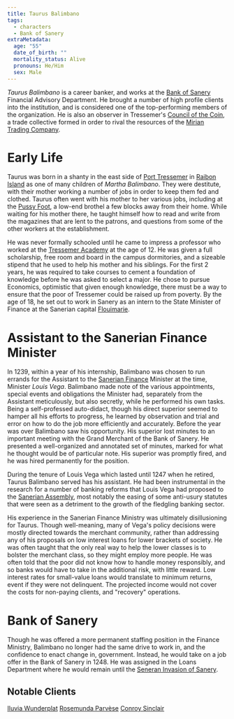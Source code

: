 ```yaml
---
title: Taurus Balimbano
tags:
  - characters
  - Bank of Sanery
extraMetadata:
  age: "55"
  date_of_birth: ""
  mortality_status: Alive
  pronouns: He/Him
  sex: Male
---
```


*Taurus Balimbano* is a career banker, and works at the
[Bank of Sanery](/organizations/bank-of-sanery/) Financial Advisory
Department. He brought a number of high profile clients into the institution,
and is considered one of the top-performing members of the organization. He is
also an observer in Tressemer's
[Council of the Coin](/organizations/council-of-the-coin/), a trade
collective formed in order to rival the resources of the
[Mirian Trading Company](/organizations/mirian-trading-company/).

# Early Life

Taurus was born in a shanty in the east side of
[Port Tressemer](/locations/port-tressemer/) in
[Raibon Island](/locations/raibon-island/) as one of many children of
*Martha Balimbano*. They were destitute, with their mother working a number of
jobs in order to keep them fed and clothed. Taurus often went with his mother to
her various jobs, including at the [Pussy Foot](/locations/pussy-foot/), a
low-end brothel a few blocks away from their home. While waiting for his mother
there, he taught himself how to read and write from the magazines that are lent
to the patrons, and questions from some of the other workers at the
establishment.

He was never formally schooled until he came to impress a professor who worked
at the [Tressemer Academy](/organizations/tressemer-academy/) at the age
of 12. He was given a full scholarship, free room and board in the campus
dormitories, and a sizeable stipend that he used to help his mother and his
siblings. For the first 2 years, he was required to take courses to cement a
foundation of knowledge before he was asked to select a major. He chose to
pursue Economics, optimistic that given enough knowledge, there must be a way to
ensure that the poor of Tressemer could be raised up from poverty. By the age of
18, he set out to work in Sanery as an intern to the State Minister of Finance
at the Sanerian capital [Flouimarie](/locations/flouimarie/).

# Assistant to the Sanerian Finance Minister

In 1239, within a year of his internship, Balimbano was chosen to run errands
for the Assistant to the
[Sanerian Finance](/organizations/sanerian-finance-ministry/) Minister at
the time, Minister *Louis Vega*. Balimbano made note of the various
appointments, special events and obligations the Minister had, separately from
the Assistant meticulously, but also secretly, while he performed his own tasks.
Being a self-professed auto-didact, though his direct superior seemed to hamper
all his efforts to progress, he learned by observation and trial and error on
how to do the job more efficiently and accurately. Before the year was over
Balimbano saw his opportunity. His superior lost minutes to an important meeting
with the Grand Merchant of the Bank of Sanery. He presented a well-organized and
annotated set of minutes, marked for what he thought would be of particular
note. His superior was promptly fired, and he was hired permanently for the
position.

During the tenure of Louis Vega which lasted until 1247 when he retired, Taurus
Balimbano served has his assistant. He had been instrumental in the research for
a number of banking reforms that Louis Vega had proposed to the
[Sanerian Assembly](/organizations/sanerian-assembly/), most notably the
easing of some anti-usury statutes that were seen as a detriment to the growth
of the fledgling banking sector.

His experience in the Sanerian Finance Ministry was ultimately disillusioning
for Taurus. Though well-meaning, many of Vega's policy decisions were mostly
directed towards the merchant community, rather than addressing any of his
proposals on low interest loans for lower brackets of society. He was often
taught that the only real way to help the lower classes is to bolster the
merchant class, so they might employ more people. He was often told that the
poor did not know how to handle money responsibly, and so banks would have to
take in the additional risk, with little reward. Low interest rates for
small-value loans would translate to minimum returns, event if they were not
delinquent. The projected income would not cover the costs for non-paying
clients, and "recovery" operations.

# Bank of Sanery

Though he was offered a more permanent staffing position in the Finance
Ministry, Balimbano no longer had the same drive to work in, and the confidence
to enact change in, government. Instead, he would take on a job offer in the
Bank of Sanery in 1248. He was assigned in the Loans Department where he would
remain until the
[Seneran Invasion of Sanery](/events/poasan-apgarian-conflict#invasion-of-sanery/).

## Notable Clients

[Iluvia Wunderplat](/characters/iluvia-wunderplat/)
[Rosemunda Parvèse](/characters/rosemunda-parvese/)
[Conroy Sinclair](/characters/conroy-sinclair/)
